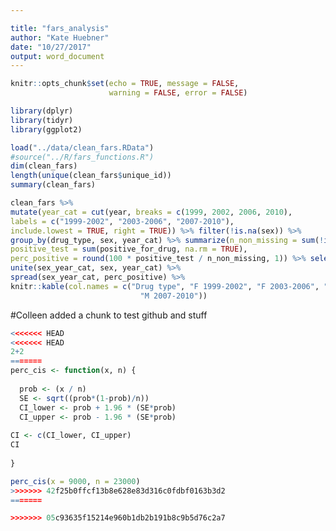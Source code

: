 ```yaml
---

title: "fars_analysis"
author: "Kate Huebner"
date: "10/27/2017"
output: word_document
---
```


```r
knitr::opts_chunk$set(echo = TRUE, message = FALSE,
                      warning = FALSE, error = FALSE)
```

```r
library(dplyr) 
library(tidyr) 
library(ggplot2)
```

```r
load("../data/clean_fars.RData") 
#source("../R/fars_functions.R")
dim(clean_fars)
length(unique(clean_fars$unique_id))
summary(clean_fars)

```

```r
clean_fars %>%
mutate(year_cat = cut(year, breaks = c(1999, 2002, 2006, 2010),
labels = c("1999-2002", "2003-2006", "2007-2010"),
include.lowest = TRUE, right = TRUE)) %>% filter(!is.na(sex)) %>%
group_by(drug_type, sex, year_cat) %>% summarize(n_non_missing = sum(!is.na(positive_for_drug)),
positive_test = sum(positive_for_drug, na.rm = TRUE),
perc_positive = round(100 * positive_test / n_non_missing, 1)) %>% select(drug_type, sex, year_cat, perc_positive) %>%
unite(sex_year_cat, sex, year_cat) %>%
spread(sex_year_cat, perc_positive) %>%
knitr::kable(col.names = c("Drug type", "F 1999-2002", "F 2003-2006", "F 2007-2010", "M 1999-2002", "M 2003-2006",
                             "M 2007-2010"))
```
#Colleen added a chunk to test github and stuff 
```r
<<<<<<< HEAD
<<<<<<< HEAD
2+2
=======
perc_cis <- function(x, n) {
  
  prob <- (x / n)
  SE <- sqrt((prob*(1-prob)/n))
  CI_lower <- prob + 1.96 * (SE*prob)
  CI_upper <- prob - 1.96 * (SE*prob)
  
CI <- c(CI_lower, CI_upper)
CI
  
}
```

```r
perc_cis(x = 9000, n = 23000)
>>>>>>> 42f25b0ffcf13b8e628e83d316c0fdbf0163b3d2
=======

>>>>>>> 05c93635f15214e960b1db2b191b8c9b5d76c2a7
```

